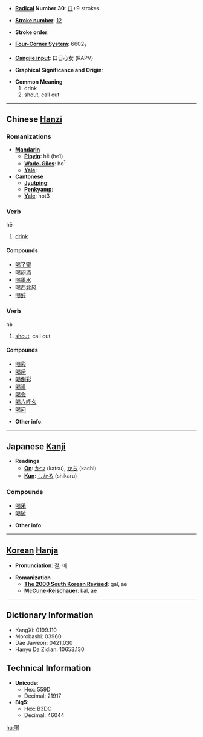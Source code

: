 * '''[[Wiktionary:Chinese radical index| Radical]] Number 30''': [[Wiktionary:Chinese radical index 口|口]]+9 strokes

* '''[[Wiktionary:Chinese total strokes index|Stroke number]]''': [[Wiktionary:Chinese total strokes index 12|12]]

* '''Stroke order''': 

* '''[[Wiktionary:Chinese four corner index|Four-Corner System]]''': 6602<sub>7</sub>

* '''[[Wiktionary:Chinese Cangjie index|Cangjie input]]''': 口日心女 (RAPV)

* '''Graphical Significance and Origin''': 

* '''Common Meaning'''
*# drink
*# shout, call out

----

== Chinese [[Hanzi]] ==

===Romanizations===
* '''[[Mandarin]]'''
** '''[[Pinyin]]''': hē (he1)
** '''[[Wade-Giles]]''': ho<sup>1</sup>
** '''[[Yale]]''': 
* '''[[Cantonese]]'''
** '''[[Jyutping]]''':
** '''[[Penkyamp]]''': 
** '''[[Yale]]''': hot3

===Verb===
hē

# [[drink]]

====Compounds====
*[[喝了蜜]]
*[[喝闷酒]]
*[[喝墨水]]
*[[喝西北风]]
*[[喝醉]]

===Verb===
hè

# [[shout]], call out

====Compounds====
*[[喝彩]]
*[[喝斥]]
*[[喝倒彩]]
*[[喝道]]
*[[喝令]]
*[[喝六呼幺]]
*[[喝问]]

* '''Other info''': 

----

== Japanese [[Kanji]] ==

* '''Readings'''
** '''[[On]]''': [[かつ]] (katsu), [[かち]] (kachi)
** '''[[Kun]]''': [[しかる]] (shikaru)

===Compounds===
*[[喝采]]
*[[喝破]]

* '''Other info''':  

----

== [[Korean]] [[Hanja]] ==

* '''Pronunciation''': 갈, 애

* '''Romanization'''
** '''[[The 2000 South Korean Revised Romanization|The 2000 South Korean Revised]]''': gal, ae
** '''[[McCune-Reischauer]]''': kal, ae

----

== Dictionary Information ==

* KangXi: 0199.110
* Morobashi: 03960
* Dae Jaweon: 0421.030
* Hanyu Da Zidian: 10653.130

== Technical Information ==

* '''Unicode''':
** Hex: 559D
** Decimal: 21917
* '''Big5''':
** Hex: B3DC
** Decimal: 46044

[[hu:喝]]
